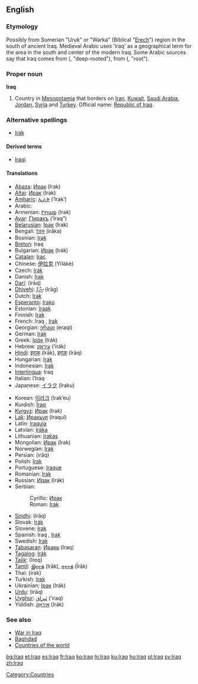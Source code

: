 {{wikipedia}}
==English==

===Etymology===
Possibly from Sumerian "Uruk" or "Warka" (Biblical "[[Erech]]") region in the south of ancient Iraq. Medieval Arabic uses 'Iraq' as a geographical term for the area in the south and center of the modern Iraq. Some Arabic sources say that Iraq comes from {{ARchar|[[عريق]]}} ({{IPAchar|ʕarí:q}}, "deep-rooted"), from {{ARchar|[[عرق]]}} ({{IPAchar|ʕirq}}, "root").
   
===Proper noun===
'''Iraq'''

# Country in [[Mesopotamia]] that borders on [[Iran]], [[Kuwait]], [[Saudi Arabia]], [[Jordan]], [[Syria]] and [[Turkey]]. Official name: [[Republic of Iraq]].

===Alternative spellings===
*[[Irak]]

====Derived terms====
*[[Iraqi]]

====Translations====
{{top}}
*[[Abaza]]: [[Ирак]] (Irak)
*[[Altai]]: [[Ирак]] (Irak)
*[[Amharic]]: [[ኢራቅ]] (’Irak’)
*Arabic: {{ARchar|[[العراق]]}} {{IPAchar|(al-ʕirá:q)}}
*Armenian: [[Իրաք]] (Irak)
*[[Avar]]: [[ГІиракъ]] (’Iraq”)
*[[Belarusian]]: [[Ірак]] (Irak) {{m}}
*Bengali: [[ইরাক]] (irāka)
*Bosnian: [[Irak#Bosnian|Irak]] {{m}}
*[[Breton]]: Iraq
*Bulgarian: [[Ирак]] (Irák) {{m}}
*[[Catalan]]: [[Irac]]
*Chinese: [[伊拉克]] (Yīlàkè)
*Czech: [[Irák]] {{m}}
*Danish: [[Irak]]
*[[Dari]]: {{FAchar|[[عراق]]}} (irāq)
*[[Dhivehi]]: [[އިރާގް]] (Irāg)
*Dutch: [[Irak]]
*[[Esperanto]]: [[Irako]]
*Estonian: [[Iraak]]
*Finnish: [[Irak]]
*French: Iraq {{m}}, [[Irak]] {{m}}
*Georgian: [[ერაყი]] (eraqi)
*German: [[Irak]] {{m}}
*Greek: [[Ιράκ]] (Irák) {{n}}
*Hebrew: [[עיראק]] (’irák)
*[[Hindi]]: [[इराक]] (Irāk), [[इराक़]] (Irāq)
*Hungarian: [[Irak]]
*Indonesian: [[Irak]]
*[[Interlingua]]: Iraq
*Italian: l’Iraq {{m}}
*Japanese: [[イラク]] (Iraku)
{{mid}}
*Korean: [[이라크]] (Irak’eu)
*Kurdish: [[Îraq]]
*[[Kyrgyz]]: [[Ирак]] (Irak)
*[[Lak]]: [[Иракьул]] (Iraqul)
*Latin: [[Iraquia]] {{f}}
*Latvian: [[Irāka]]
*Lithuanian: [[Irakas]]
*Mongolian: [[Ирак]] (Irak)
*Norwegian: [[Irak]]
*Persian: {{FAchar|[[عراق]]}} (irāq)
*Polish: [[Irak]] {{m}}
*Portuguese: [[Iraque]]
*Romanian: [[Irak]] {{n}}
*Russian: [[Ирак]] (Irák) {{m}}
*Serbian:
*:Cyrillic: [[Ирак#Serbian|Ирак]] {{m}}
*:Roman: [[Irak#Serbian|Irak]] {{m}}
*[[Sindhi]]: {{SDchar[[عراق]]}} (irāq)
*Slovak: [[Irák]]
*Slovene: [[Irak]]
*Spanish: Iraq {{m}}, [[Irak]] {{m}}
*Swedish: [[Irak]]
*[[Tabasaran]]: [[Иракь]] (Iraq)
*[[Tagalog]]: [[Irák]]
*[[Tajik]]: {{RUchar|[[Ироқ]]}} (Iroq)
*[[Tamil]]: [[இராக்]] (Irāk), [[ஈராக்]] (Īrāk)
*Thai: {{THchar|[[อิรัก]]}} (irak)
*Turkish: [[Irak]]
*Ukrainian: [[Ірак]] (Irák) {{m}}
*[[Urdu]]: {{URchar|[[عراق]]}} (irāq)
*[[Uyghur]]: [[ﺋﯩﺮﺍﻕ]] (’iraq)
*Yiddish: [[איראַק]] (Irák)
{{bottom}}

===See also===
*[[War in Iraq]]
*[[Baghdad]]
*[[Countries of the world]]

[[Category:Countries]]

[[bg:Iraq]]
[[et:Iraq]]
[[es:Iraq]]
[[fr:Iraq]]
[[ko:Iraq]]
[[hi:Iraq]]
[[ku:Iraq]]
[[hu:Iraq]]
[[pl:Iraq]]
[[sv:Iraq]]
[[zh:Iraq]]